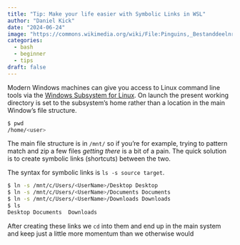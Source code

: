 ```yaml
---
title: "Tip: Make your life easier with Symbolic Links in WSL"
author: "Daniel Kick"
date: "2024-06-24"
image: "https://commons.wikimedia.org/wiki/File:Pinguins,_Bestanddeelnr_909-4582.jpg"
categories: 
  - bash
  - beginner
  - tips
draft: false
---
```


Modern Windows machines can give you access to Linux command line tools via the [Windows Subsystem for Linux](https://learn.microsoft.com/en-us/windows/wsl/about). On launch the present working directory is set to the subsystem's home rather than a location in the main Window's file structure.

``` bash
$ pwd
/home/<user>
```

The main file structure is in `/mnt/` so if you're for example, trying to pattern match and zip a few files *getting there* is a bit of a pain. The quick solution is to create symbolic links (shortcuts) between the two.

The syntax for symbolic links is `ls -s source target`.

``` bash
$ ln -s /mnt/c/Users/<UserName>/Desktop Desktop
$ ln -s /mnt/c/Users/<UserName>/Documents Documents
$ ln -s /mnt/c/Users/<UserName>/Downloads Downloads
$ ls
Desktop Documents  Downloads 
```

After creating these links we `cd` into them and end up in the main system and keep just a little more momentum than we otherwise would 